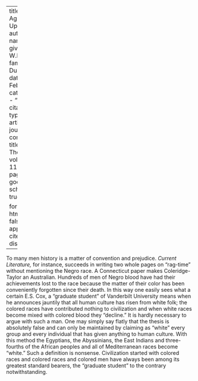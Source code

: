 
---
title: 'Lies Agreed Upon'
author:
  - name:
      given: W.E.B.
      family: Du Bois
date: Feb. 1916
categories: 
  - ""
citation: 
  type: article-journal
  container-title: The Crisis
  volume: 11
  issue: 4
  page: 187
google-scholar: true

format:
  html:
    toc: false
    appendix-cite-as: display
---



To many men history is a matter of convention and prejudice. *Current Literature,* for instance, succeeds in writing two whole pages on "rag-time" without mentioning the Negro race. A Connecticut paper makes Coleridge-Taylor an Australian. Hundreds of men of Negro blood have had their achievements lost to the race because the matter of their color has been conveniently forgotten since their death. In this way one easily sees what a certain E.S. Cox, a "graduate student" of Vanderbilt University means when he announces jauntily that all human culture has risen from white folk; the colored races have contributed nothing to civilization and when white races become mixed with colored blood they "decline." It is hardly necessary to argue with such a man. One may simply say flatly that the thesis is absolutely false and can only be maintained by claiming as "white" every group and every individual that has given anything to human culture. With this method the Egyptians, the Abyssinians, the East Indians and three-fourths of the African peoples and all of Mediterranean races become "white." Such a definition is nonsense. Civilization started with colored races and colored races and colored men have always been among its greatest standard bearers, the "graduate student" to the contrary notwithstanding.

